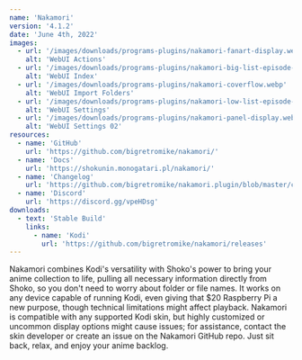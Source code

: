 ```yaml
---
name: 'Nakamori'
version: '4.1.2'
date: 'June 4th, 2022'
images:
  - url: '/images/downloads/programs-plugins/nakamori-fanart-display.webp'
    alt: 'WebUI Actions'
  - url: '/images/downloads/programs-plugins/nakamori-big-list-episode-listing.webp'
    alt: 'WebUI Index'
  - url: '/images/downloads/programs-plugins/nakamori-coverflow.webp'
    alt: 'WebUI Import Folders'
  - url: '/images/downloads/programs-plugins/nakamori-low-list-episode-listing.webp'
    alt: 'WebUI Settings'
  - url: '/images/downloads/programs-plugins/nakamori-panel-display.webp'
    alt: 'WebUI Settings 02'
resources:
  - name: 'GitHub'
    url: 'https://github.com/bigretromike/nakamori/'
  - name: 'Docs'
    url: 'https://shokunin.monogatari.pl/nakamori/'
  - name: 'Changelog'
    url: 'https://github.com/bigretromike/nakamori.plugin/blob/master/changelog.txt'
  - name: 'Discord'
    url: 'https://discord.gg/vpeHDsg'
downloads:
  - text: 'Stable Build'
    links:
      - name: 'Kodi'
        url: 'https://github.com/bigretromike/nakamori/releases'
---
```


Nakamori combines Kodi's versatility with Shoko's power to bring your anime collection to life, pulling all necessary
information directly from Shoko, so you don't need to worry about folder or file names. It works on any device capable
of running Kodi, even giving that $20 Raspberry Pi a new purpose, though technical limitations might affect playback.
Nakamori is compatible with any supported Kodi skin, but highly customized or uncommon display options might cause
issues; for assistance, contact the skin developer or create an issue on the Nakamori GitHub repo. Just sit back, relax,
and enjoy your anime backlog.
